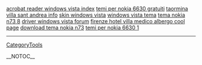 <a href= http://windows-vista.squirtingtits.cn/acrobat-reader-windows-vista.html >acrobat reader windows vista index</a>   <a href= http://temi-nokia.squirtingtits.cn/temi-per-nokia-6630-gratuiti.html >temi per nokia 6630 gratuiti</a>   <a href= http://villa.squirtingtits.cn/taormina-villa-sant-andrea.html >taormina villa sant andrea info</a>   <a href= http://windows-vista.squirtingtits.cn/skin-windows-vista.html >skin windows vista</a>   <a href= http://windows-vista.squirtingtits.cn/windows-vista-tema.html >windows vista tema</a>   <a href= http://temi-nokia.squirtingtits.cn/tema-nokia-n73.html >tema nokia n73 8</a>   <a href= http://windows-vista.squirtingtits.cn/driver-windows-vista.html >driver windows vista forum</a>   <a href= http://villa.squirtingtits.cn/firenze-hotel-villa-medico-albergo.html >firenze hotel villa medico albergo cool page</a>   <a href= http://temi-nokia.squirtingtits.cn/download-tema-nokia-n73.html >download tema nokia n73</a>   <a href= http://temi-nokia.squirtingtits.cn/temi-per-nokia-6630.html >temi per nokia 6630 1</a>
----
[[CategoryTools]]

__NOTOC__